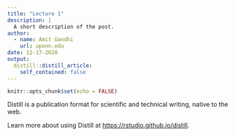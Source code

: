 ```yaml
---
title: "Lecture 1"
description: |
  A short description of the post.
author:
  - name: Amit Gandhi
    url: upenn.edu
date: 12-17-2020
output:
  distill::distill_article:
    self_contained: false
---
```



```r
knitr::opts_chunk$set(echo = FALSE)
```

Distill is a publication format for scientific and technical writing, native to the web.

Learn more about using Distill at <https://rstudio.github.io/distill>.


